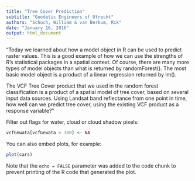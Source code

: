 ```yaml
---
title: "Tree Cover Prediction"
subtitle: "Geodetic Engineers of Utrecht"
authors: "Schuch, William & van Berkum, Rik"
date: "January 16, 2016"
output: html_document
---
```


"Today we learned about how a model object in R can be used to predict raster values. This is a good example of how we can use the strengths of R's statistical packages in a spatial context. Of course, there are many more types of model objects than what is returned by randomForest(). The most basic model object is a product of a linear regression returned by lm().

The VCF Tree Cover product that we used in the random forest classification is a product of a spatial model of tree cover, based on several input data sources. Using Landsat band reflectance from one point in time, how well can we predict tree cover, using the existing VCF product as a response variable?"

Filter out flags for water, cloud or cloud shadow pixels:

```r
vcfGewata[vcfGewata > 100] <- NA
```

You can also embed plots, for example:

```r
plot(cars)
```

Note that the `echo = FALSE` parameter was added to the code chunk to prevent printing of the R code that generated the plot.
